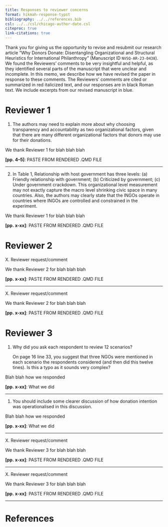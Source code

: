 ```yaml
---
title: Responses to reviewer concerns
format: hikmah-response-typst
bibliography: ../../references.bib
csl: ../../csl/chicago-author-date.csl
citeproc: true
link-citations: true
---
```


Thank you for giving us the opportunity to revise and resubmit our research article "Why Donors Donate: Disentangling Organizational and Structural Heuristics for International Philanthropy" (Manuscript ID `NVSQ-AR-23-0438`). We found the Reviewers' comments to be very insightful and helpful, as they identified several parts of the manuscript that were unclear and incomplete. In this memo, we describe how we have revised the paper in response to these comments. The Reviewers' comments are cited or summarized in [red italicized text]{.memo-reviewer-inline}, and our responses are in black Roman text. We include excerpts from our revised manuscript in [blue]{.memo-excerpt-inline}.

# Reviewer 1

::: {.memo-reviewer}
1. The authors may need to explain more about why choosing transparency and accountability as two organizational factors, given that there are many different organizational factors that donors may use for their donations.
:::

We thank Reviewer 1 for blah blah blah

::: {.memo-excerpt}
**[pp. 4–5]**: PASTE FROM RENDERED .QMD FILE
:::

---

::: {.memo-reviewer}
2. In Table 1, Relationship with host government has three levels: (a) Friendly relationship with government; (b) Criticized by government; (c) Under government crackdown. This organizational level measurement may not exactly capture the macro level shrinking civic space in many countries. Also, the authors may clearly state that the INGOs operate in countries where INGOs are controlled and constrained in the experiment.
:::

We thank Reviewer 1 for blah blah blah

::: {.memo-excerpt}
**[pp. x-xx]**: PASTE FROM RENDERED .QMD FILE
:::


# Reviewer 2

::: {.memo-reviewer}
X. Reviewer request/comment
:::

We thank Reviewer 2 for blah blah blah

::: {.memo-excerpt}
**[pp. x-xx]**: PASTE FROM RENDERED .QMD FILE
:::

---

::: {.memo-reviewer}
X. Reviewer request/comment
:::

We thank Reviewer 2 for blah blah blah

::: {.memo-excerpt}
**[pp. x-xx]**: PASTE FROM RENDERED .QMD FILE
:::

# Reviewer 3

::: {.memo-reviewer}
1. Why did you ask each respondent to review 12 scenarios?

   On page 16 line 33, you suggest that three NGOs were mentioned in each scenario the respondents considered (and then did this twelve tines). Is this a typo as it sounds very complex?
:::

Blah blah how we responded

::: {.memo-excerpt}
**[pp. x-xx]**: What we did
:::

---

::: {.memo-reviewer}
1. You should include some clearer discussion of how donation intention was operationalised in this discussion.
:::

Blah blah how we responded

::: {.memo-excerpt}
**[pp. x-xx]**: What we did
:::

---

::: {.memo-reviewer}
X. Reviewer request/comment
:::

We thank Reviewer 3 for blah blah blah

::: {.memo-excerpt}
**[pp. x-xx]**: PASTE FROM RENDERED .QMD FILE
:::

---

::: {.memo-reviewer}
X. Reviewer request/comment
:::

We thank Reviewer 3 for blah blah blah

::: {.memo-excerpt}
**[pp. x-xx]**: PASTE FROM RENDERED .QMD FILE
:::

---

# References
